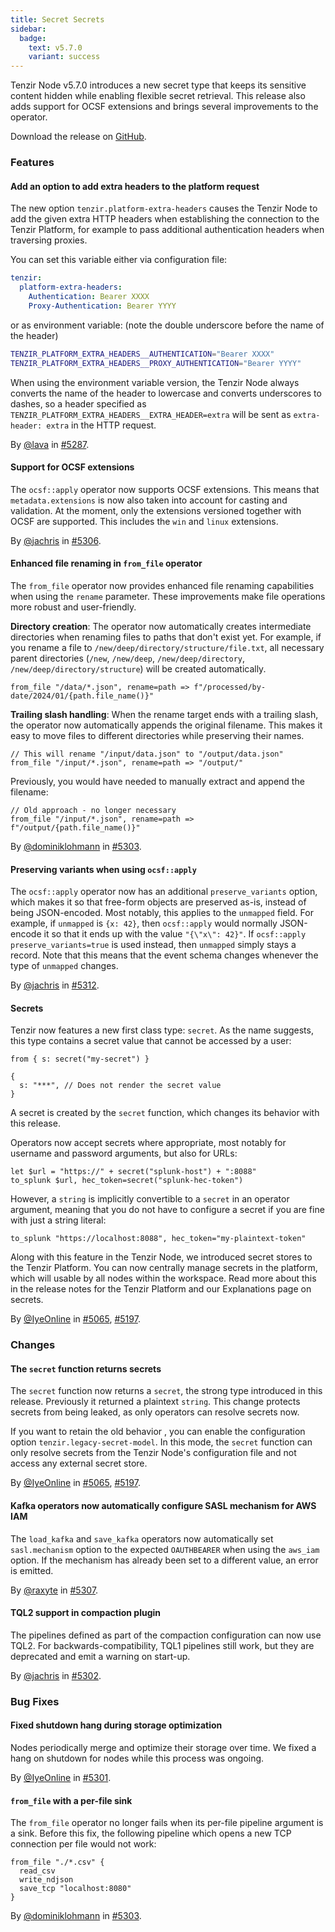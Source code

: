```yaml
---
title: Secret Secrets
sidebar:
  badge:
    text: v5.7.0
    variant: success
---
```


Tenzir Node v5.7.0 introduces a new secret type that keeps its sensitive content hidden while enabling flexible secret retrieval. This release also adds support for OCSF extensions and brings several improvements to the  operator.

Download the release on [GitHub](https://github.com/tenzir/tenzir/releases/tag/v5.7.0).

### Features

#### Add an option to add extra headers to the platform request

The new option `tenzir.platform-extra-headers` causes the Tenzir Node to add the given extra HTTP headers when
establishing the connection to the Tenzir Platform, for example to pass additional authentication headers
when traversing proxies.

You can set this variable either via configuration file:

```yaml
tenzir:
  platform-extra-headers:
    Authentication: Bearer XXXX
    Proxy-Authentication: Bearer YYYY
```

or as environment variable: (note the double underscore before the name of the header)

```sh
TENZIR_PLATFORM_EXTRA_HEADERS__AUTHENTICATION="Bearer XXXX"
TENZIR_PLATFORM_EXTRA_HEADERS__PROXY_AUTHENTICATION="Bearer YYYY"
```

When using the environment variable version, the Tenzir Node always converts the name of the header to lowercase
and converts underscores to dashes, so a header specified as `TENZIR_PLATFORM_EXTRA_HEADERS__EXTRA_HEADER=extra`
will be sent as `extra-header: extra` in the HTTP request.

By [@lava](https://github.com/lava) in [#5287](https://github.com/tenzir/tenzir/pull/5287).

#### Support for OCSF extensions

The `ocsf::apply` operator now supports OCSF extensions. This means that
`metadata.extensions` is now also taken into account for casting and validation.
At the moment, only the extensions versioned together with OCSF are supported.
This includes the `win` and `linux` extensions.

By [@jachris](https://github.com/jachris) in [#5306](https://github.com/tenzir/tenzir/pull/5306).

#### Enhanced file renaming in `from_file` operator

The `from_file` operator now provides enhanced file renaming capabilities when
using the `rename` parameter. These improvements make file operations more
robust and user-friendly.

**Directory creation**: The operator now automatically creates intermediate
directories when renaming files to paths that don't exist yet. For example, if
you rename a file to `/new/deep/directory/structure/file.txt`, all necessary
parent directories (`/new`, `/new/deep`, `/new/deep/directory`,
`/new/deep/directory/structure`) will be created automatically.

```tql
from_file "/data/*.json", rename=path => f"/processed/by-date/2024/01/{path.file_name()}"
```

**Trailing slash handling**: When the rename target ends with a trailing slash,
the operator now automatically appends the original filename. This makes it easy
to move files to different directories while preserving their names.

```tql
// This will rename "/input/data.json" to "/output/data.json"
from_file "/input/*.json", rename=path => "/output/"
```

Previously, you would have needed to manually extract and append the filename:

```tql
// Old approach - no longer necessary
from_file "/input/*.json", rename=path => f"/output/{path.file_name()}"
```

By [@dominiklohmann](https://github.com/dominiklohmann) in [#5303](https://github.com/tenzir/tenzir/pull/5303).

#### Preserving variants when using `ocsf::apply`

The `ocsf::apply` operator now has an additional `preserve_variants` option,
which makes it so that free-form objects are preserved as-is, instead of being
JSON-encoded. Most notably, this applies to the `unmapped` field. For example,
if `unmapped` is `{x: 42}`, then `ocsf::apply` would normally JSON-encode it so
that it ends up with the value `"{\"x\": 42}"`. If `ocsf::apply
preserve_variants=true` is used instead, then `unmapped` simply stays a record.
Note that this means that the event schema changes whenever the type of
`unmapped` changes.

By [@jachris](https://github.com/jachris) in [#5312](https://github.com/tenzir/tenzir/pull/5312).

#### Secrets

Tenzir now features a new first class type: `secret`. As the name suggests, this
type contains a secret value that cannot be accessed by a user:

```tql
from { s: secret("my-secret") }
```
```tql
{
  s: "***", // Does not render the secret value
}
```

A secret is created by the `secret` function, which changes its behavior with this
release.

Operators now accept secrets where appropriate, most notably for username and
password arguments, but also for URLs:

```tql
let $url = "https://" + secret("splunk-host") + ":8088"
to_splunk $url, hec_token=secret("splunk-hec-token")
```

However, a `string` is implicitly convertible to a `secret` in an operator
argument, meaning that you do not have to configure a secret if you are fine
with just a string literal:

```tql
to_splunk "https://localhost:8088", hec_token="my-plaintext-token"
```

Along with this feature in the Tenzir Node, we introduced secret stores to the
Tenzir Platform. You can now centrally manage secrets in the platform, which
will usable by all nodes within the workspace. Read more about this in the
release notes for the Tenzir Platform and our Explanations page on secrets.

By [@IyeOnline](https://github.com/IyeOnline) in [#5065](https://github.com/tenzir/tenzir/pull/5065), [#5197](https://github.com/tenzir/tenzir/pull/5197).

### Changes

#### The `secret` function returns secrets

The `secret` function now returns a `secret`, the strong type introduced in this
release. Previously it returned a plaintext `string`. This change protects
secrets from being leaked, as only operators can resolve secrets now.

If you want to retain the old behavior , you can enable the configuration option
`tenzir.legacy-secret-model`. In this mode, the `secret` function can only
resolve secrets from the Tenzir Node's configuration file and not access any
external secret store.

By [@IyeOnline](https://github.com/IyeOnline) in [#5065](https://github.com/tenzir/tenzir/pull/5065), [#5197](https://github.com/tenzir/tenzir/pull/5197).

#### Kafka operators now automatically configure SASL mechanism for AWS IAM

The `load_kafka` and `save_kafka` operators now automatically set
`sasl.mechanism` option to the expected `OAUTHBEARER` when using the `aws_iam`
option. If the mechanism has already been set to a different value, an error is
emitted.

By [@raxyte](https://github.com/raxyte) in [#5307](https://github.com/tenzir/tenzir/pull/5307).

#### TQL2 support in compaction plugin

The pipelines defined as part of the compaction configuration can now use TQL2.
For backwards-compatibility, TQL1 pipelines still work, but they are deprecated
and emit a warning on start-up.

By [@jachris](https://github.com/jachris) in [#5302](https://github.com/tenzir/tenzir/pull/5302).

### Bug Fixes

#### Fixed shutdown hang during storage optimization

Nodes periodically merge and optimize their storage over time. We fixed a hang
on shutdown for nodes while this process was ongoing.

By [@IyeOnline](https://github.com/IyeOnline) in [#5301](https://github.com/tenzir/tenzir/pull/5301).

#### `from_file` with a per-file sink

The `from_file` operator no longer fails when its per-file pipeline argument is
a sink. Before this fix, the following pipeline which opens a new TCP connection
per file would not work:

```tql
from_file "./*.csv" {
  read_csv
  write_ndjson
  save_tcp "localhost:8080"
}
```

By [@dominiklohmann](https://github.com/dominiklohmann) in [#5303](https://github.com/tenzir/tenzir/pull/5303).
